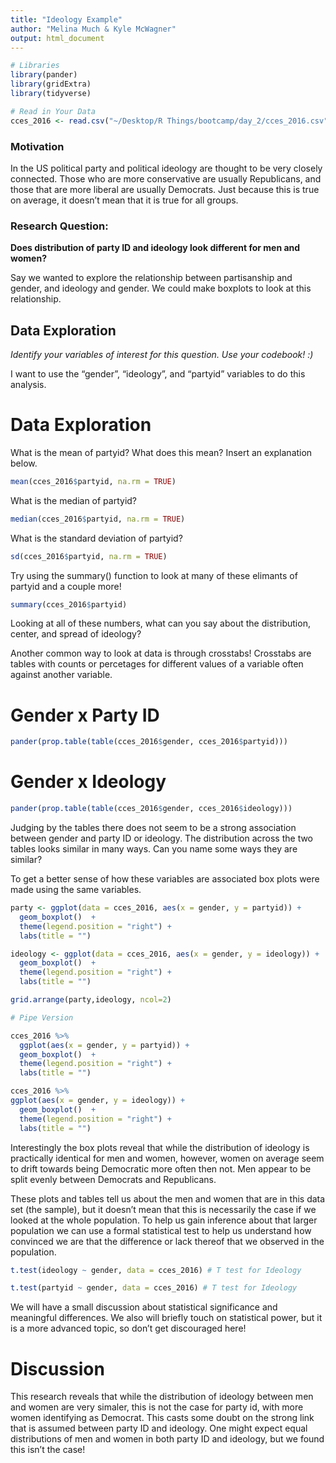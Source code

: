 ```yaml
---
title: "Ideology Example"
author: "Melina Much & Kyle McWagner"
output: html_document
---
```


```r
# Libraries
library(pander)
library(gridExtra)
library(tidyverse)
```

```r
# Read in Your Data 
cces_2016 <- read.csv("~/Desktop/R Things/bootcamp/day_2/cces_2016.csv")
```

### Motivation
In the US political party and political ideology are thought to be very closely connected. Those who are more conservative are usually Republicans, and those that are more liberal are usually Democrats. Just because this is true on average, it doesn't mean that it is true for all groups.

### Research Question:

**Does distribution of party ID and ideology look different for men and women?**

Say we wanted to explore the relationship between partisanship and gender, and ideology and gender. We could make boxplots to look at this relationship.

## Data Exploration

*Identify your variables of interest for this question. Use your codebook! :)*

I want to use the "gender", "ideology", and "partyid" variables to do this analysis. 


# Data Exploration

What is the mean of partyid? What does this mean? Insert an explanation below.

```r
mean(cces_2016$partyid, na.rm = TRUE)
```

What is the median of partyid?

```r
median(cces_2016$partyid, na.rm = TRUE)
```


What is the standard deviation of partyid?

```r
sd(cces_2016$partyid, na.rm = TRUE)
```

Try using the summary() function to look at many of these elimants of partyid and a couple more!

```r
summary(cces_2016$partyid)
```

Looking at all of these numbers, what can you say about the distribution, center, and spread of ideology?

Another common way to look at data is through crosstabs! Crosstabs are tables with counts or percetages for different values of a variable often against another variable.

# Gender x Party ID

```r
pander(prop.table(table(cces_2016$gender, cces_2016$partyid)))
```

# Gender x Ideology

```r
pander(prop.table(table(cces_2016$gender, cces_2016$ideology)))
```

Judging by the tables there does not seem to be a strong association between gender and party ID or ideology. The distribution across the two tables looks similar in many ways. Can you name some ways they are similar?

To get a better sense of how these variables are associated box plots were made using the same variables.

```r

party <- ggplot(data = cces_2016, aes(x = gender, y = partyid)) +
  geom_boxplot()  +
  theme(legend.position = "right") +
  labs(title = "")

ideology <- ggplot(data = cces_2016, aes(x = gender, y = ideology)) +
  geom_boxplot()  +
  theme(legend.position = "right") +
  labs(title = "")

grid.arrange(party,ideology, ncol=2)

# Pipe Version

cces_2016 %>% 
  ggplot(aes(x = gender, y = partyid)) +
  geom_boxplot()  +
  theme(legend.position = "right") +
  labs(title = "") 

cces_2016 %>% 
ggplot(aes(x = gender, y = ideology)) +
  geom_boxplot()  +
  theme(legend.position = "right") +
  labs(title = "")

```

Interestingly the box plots reveal that while the distribution of ideology is practically identical for men and women, however, women on average seem to drift towards being Democratic more often then not. Men appear to be split evenly between Democrats and Republicans. 

These plots and tables tell us about the men and women that are in this data set (the sample), but it doesn't mean that this is necessarily the case if we looked at the whole population. To help us gain inference about that larger population we can use a formal statistical test to help us understand how convinced we are that the difference or lack thereof that we observed in the population. 
 
```r
t.test(ideology ~ gender, data = cces_2016) # T test for Ideology
```


```r
t.test(partyid ~ gender, data = cces_2016) # T test for Ideology
```
 
We will have a small discussion about statistical significance and meaningful differences. We also will briefly touch on statistical power, but it is a more advanced topic, so don't get discouraged here!

# Discussion

This research reveals that while the distribution of ideology between men and women are very simaler,  this is not the case for party id, with more women identifying as Democrat. This casts some doubt on the strong link that is assumed between party ID and ideology. One might expect equal distributions of men and women in both party ID and ideology, but we found this isn't the case! 






